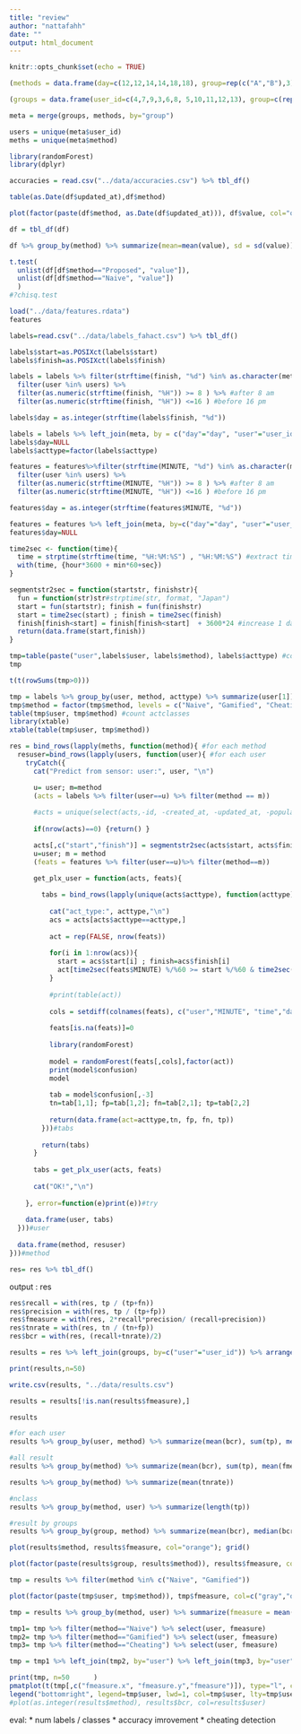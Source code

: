 ```yaml
---
title: "review"
author: "nattafahh"
date: ""
output: html_document
---
```


```r
knitr::opts_chunk$set(echo = TRUE)
```


```r
(methods = data.frame(day=c(12,12,14,14,18,18), group=rep(c("A","B"),3), method=c("Gamified", "Naive","Naive", "Gamified","Cheating","Cheating")))

(groups = data.frame(user_id=c(4,7,9,3,6,8, 5,10,11,12,13), group=c(rep("A",6), rep("B", 5))))

meta = merge(groups, methods, by="group")

users = unique(meta$user_id)
meths = unique(meta$method)

```


```r
library(randomForest)
library(dplyr)

accuracies = read.csv("../data/accuracies.csv") %>% tbl_df()

table(as.Date(df$updated_at),df$method)

plot(factor(paste(df$method, as.Date(df$updated_at))), df$value, col="orange")

df = tbl_df(df)

df %>% group_by(method) %>% summarize(mean=mean(value), sd = sd(value))

t.test(
  unlist(df[df$method=="Proposed", "value"]), 
  unlist(df[df$method=="Naive", "value"])
  )
#?chisq.test
```


```r
load("../data/features.rdata")
features

labels=read.csv("../data/labels_fahact.csv") %>% tbl_df()

labels$start=as.POSIXct(labels$start)
labels$finish=as.POSIXct(labels$finish)

labels = labels %>% filter(strftime(finish, "%d") %in% as.character(meta$day)) %>% 
  filter(user %in% users) %>%
  filter(as.numeric(strftime(finish, "%H")) >= 8 ) %>% #after 8 am
  filter(as.numeric(strftime(finish, "%H")) <=16 ) #before 16 pm

labels$day = as.integer(strftime(labels$finish, "%d"))

labels = labels %>% left_join(meta, by = c("day"="day", "user"="user_id")) #meta join
labels$day=NULL
labels$acttype=factor(labels$acttype)

features = features%>%filter(strftime(MINUTE, "%d") %in% as.character(meta$day)) %>% 
  filter(user %in% users) %>%
  filter(as.numeric(strftime(MINUTE, "%H")) >= 8 ) %>% #after 8 am
  filter(as.numeric(strftime(MINUTE, "%H")) <=16 ) #before 16 pm

features$day = as.integer(strftime(features$MINUTE, "%d"))

features = features %>% left_join(meta, by=c("day"="day", "user"="user_id"))
features$day=NULL
```


```r

time2sec <- function(time){
  time = strptime(strftime(time, "%H:%M:%S") , "%H:%M:%S") #extract time
  with(time, {hour*3600 + min*60+sec})
}

segmentstr2sec = function(startstr, finishstr){
  fun = function(str)str#strptime(str, format, "Japan")
  start = fun(startstr); finish = fun(finishstr)
  start = time2sec(start) ; finish = time2sec(finish)
  finish[finish<start] = finish[finish<start]  + 3600*24 #increase 1 day if finish<start
  return(data.frame(start,finish))
}

```


```r
tmp=table(paste("user",labels$user, labels$method), labels$acttype) #count actclasses
tmp

t(t(rowSums(tmp>0)))

```


```r
tmp = labels %>% group_by(user, method, acttype) %>% summarize(user[1])  
tmp$method = factor(tmp$method, levels = c("Naive", "Gamified", "Cheating"))
table(tmp$user, tmp$method) #count actclasses
library(xtable)
xtable(table(tmp$user, tmp$method))
```


```r
res = bind_rows(lapply(meths, function(method){ #for each method
  resuser=bind_rows(lapply(users, function(user){ #for each user
    tryCatch({
      cat("Predict from sensor: user:", user, "\n")

      u= user; m=method
      (acts = labels %>% filter(user==u) %>% filter(method == m))
    
      #acts = unique(select(acts,-id, -created_at, -updated_at, -population, -memo, act=acttype)
      
      if(nrow(acts)==0) {return() }

      acts[,c("start","finish")] = segmentstr2sec(acts$start, acts$finish)
      u=user; m = method
      (feats = features %>% filter(user==u)%>% filter(method==m)) 

      get_plx_user = function(acts, feats){
        
        tabs = bind_rows(lapply(unique(acts$acttype), function(acttype){ 
          
          cat("act_type:", acttype,"\n")
          acs = acts[acts$acttype==acttype,]
          
          act = rep(FALSE, nrow(feats))
          
          for(i in 1:nrow(acs)){
            start = acs$start[i] ; finish=acs$finish[i]
            act[time2sec(feats$MINUTE) %/%60 >= start %/%60 & time2sec(feats$MINUTE) %/%60<= finish%/%60] = TRUE
          }
          
          #print(table(act))
          
          cols = setdiff(colnames(feats), c("user","MINUTE", "time","day","method","group"))
          
          feats[is.na(feats)]=0
          
          library(randomForest)
          
          model = randomForest(feats[,cols],factor(act)) 
          print(model$confusion)
          model
          
          tab = model$confusion[,-3]
          tn=tab[1,1]; fp=tab[1,2]; fn=tab[2,1]; tp=tab[2,2]
          
          return(data.frame(act=acttype,tn, fp, fn, tp))
        }))#tabs
        
        return(tabs)
      }
      
      tabs = get_plx_user(acts, feats)
      
      cat("OK!","\n")
    
    }, error=function(e)print(e))#try
    
    data.frame(user, tabs)
  }))#user
  
  data.frame(method, resuser)
}))#method

res= res %>% tbl_df()
```

output : res

```r
res$recall = with(res, tp / (tp+fn))
res$precision = with(res, tp / (tp+fp))
res$fmeasure = with(res, 2*recall*precision/ (recall+precision))
res$tnrate = with(res, tn / (tn+fp))
res$bcr = with(res, (recall+tnrate)/2)

results = res %>% left_join(groups, by=c("user"="user_id")) %>% arrange(user)

print(results,n=50)

write.csv(results, "../data/results.csv")
```


```r

results = results[!is.nan(results$fmeasure),]

results

#for each user
results %>% group_by(user, method) %>% summarize(mean(bcr), sum(tp), mean(fmeasure), mean(recall), mean(precision))

#all result
results %>% group_by(method) %>% summarize(mean(bcr), sum(tp), mean(fmeasure), mean(recall), mean(precision))

results %>% group_by(method) %>% summarize(mean(tnrate))

#nclass
results %>% group_by(method, user) %>% summarize(length(tp))

#result by groups
results %>% group_by(group, method) %>% summarize(mean(bcr), median(bcr))
```


```r
plot(results$method, results$fmeasure, col="orange"); grid()

plot(factor(paste(results$group, results$method)), results$fmeasure, col="orange"); grid()

tmp = results %>% filter(method %in% c("Naive", "Gamified"))

plot(factor(paste(tmp$user, tmp$method)), tmp$fmeasure, col=c("gray","orange"), las=3); grid()

tmp = results %>% group_by(method, user) %>% summarize(fmeasure = mean(fmeasure, na.rm=T))  

tmp1= tmp %>% filter(method=="Naive") %>% select(user, fmeasure)
tmp2= tmp %>% filter(method=="Gamified") %>% select(user, fmeasure)
tmp3= tmp %>% filter(method=="Cheating") %>% select(user, fmeasure)

tmp = tmp1 %>% left_join(tmp2, by="user") %>% left_join(tmp3, by="user") 

print(tmp, n=50      )
pmatplot(t(tmp[,c("fmeasure.x", "fmeasure.y","fmeasure")]), type="l", col=tmp$user, lty=tmp$user)
legend("bottomright", legend=tmp$user, lwd=1, col=tmp$user, lty=tmp$user)
#plot(as.integer(results$method), results$bcr, col=results$user)
```

eval:
* num labels / classes
* accuracy imrovement
* cheating detection
